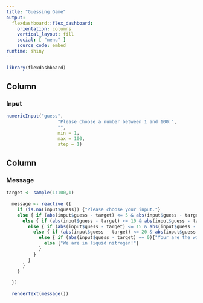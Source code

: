 ```yaml
---
title: "Guessing Game"
output: 
  flexdashboard::flex_dashboard:
    orientation: columns
    vertical_layout: fill
    social: [ "menu" ]
    source_code: embed
runtime: shiny
---
```


```r
library(flexdashboard)
```

Column
-----------------------------------------------------------------------

### Input

```r
numericInput("guess",
                   "Please choose a number between 1 and 100:",
                   "",
                   min = 1,
                   max = 100,
                   step = 1)
```

Column
-----------------------------------------------------------------------

### Message

```r
target <- sample(1:100,1)
  
  message <- reactive ({
    if (is.na(input$guess)) {"Please choose your input."}
    else { if (abs(input$guess - target) <= 5 & abs(input$guess - target) > 0){"We are close to the Earth core!"}
      else { if (abs(input$guess - target) <= 10 & abs(input$guess - target) > 5){"It is hot like summer!"}
        else { if (abs(input$guess - target) <= 15 & abs(input$guess - target) >10){"It is cold like winter!"}
          else { if (abs(input$guess - target) <= 20 & abs(input$guess - target) > 15){"We are in the North Pole!"}
            else { if (abs(input$guess - target) == 0){"Your are the winner!"}
              else {"We are in liquid nitrogen!"}
            }
          }
        }
      }
    }
    
  })
  
  renderText(message())
```

